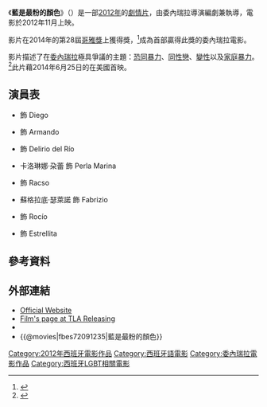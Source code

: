 {{Infobox film
| name           = 藍是最粉的顏色
| original_name  = {{lang|es|''Azul y no tan rosa''}}
| image          = Azul y no tan rosa 2012 (film poster).jpg
| image_size     = 
| alt            = 
| caption        = 電影海報
| director       = {{tsl|es|Miguel Ferrari|米格爾·法拉利}}
| producer       = Rodolfo Cova<br />Antonio Hens Córdova
| screenplay     = 米格爾·法拉利
| based on       = 
| starring       = {{tsl|en|Guillermo García (actor)|吉列摩·賈西亞}}<br>{{tsl|es|Nacho Montes (actor)|納丘·蒙泰斯}}<br>{{tsl|en|Hilda Abrahamz|伊妲·亞柏拉罕}}
| music          = Sergio de la Puente
| cinematography = {{tsl|en|Alexandra Henao|雅麗珊德拉·艾娜歐}}
| editing        = Miguel Ángel García
| studio         = 
| distributor    = {{flagicon|USA}} TLA Releasing
| released       = {{flagicon|VEN}} 2012年11月27日<br />{{flagicon|ROC}} 2014年4月9日 {{small|([[金馬奇幻影展|金馬奇幻影展]])}}<br />{{flagicon|USA}} 2014年7月11日 {{small|(紐約)}}
| runtime        = 113分鐘
| country        = {{VEN}}<br />{{ESP}}
| language       = [[西班牙語|西班牙語]]
| budget         = 
| gross          = 
| tw_name       = 藍是最粉的顏色
}}

《'''藍是最粉的顏色'''》（{{lang-es|''Azul y no tan rosa''}}）是一部[[2012年電影|2012年]]的{{tsl|en|Cinema of Venezuela|委內瑞拉電影|委內瑞拉}}[[劇情片|劇情片]]，由委內瑞拉導演{{tsl|es|Miguel Ferrari|米格爾·法拉利}}編劇兼執導，電影於2012年11月上映。

影片在2014年的第28屆[[哥雅獎|哥雅獎]]上獲得{{tsl|en|Goya Award for Best Spanish Language Foreign Film|最佳西班牙語外國片}}獎，<ref>{{Cite web |url=http://www.eluniversal.com/arte-y-entretenimiento/cine/140209/azul-y-no-tan-rosa-obtuvo-el-goya-a-mejor-pelicula-iberoamericana |title="Azul y no tan rosa" obtuvo el Goya a Mejor Película Iberoamericana |access-date=2017-01-02 |archive-date=2020-09-20 |archive-url=https://web.archive.org/web/20200920055115/https://www.eluniversal.com/arte-y-entretenimiento/cine/140209/azul-y-no-tan-rosa-obtuvo-el-goya-a-mejor-pelicula-iberoamericana |dead-url=no }}</ref>成為首部贏得此獎的委內瑞拉電影。

影片描述了在[[委內瑞拉|委內瑞拉]]極具爭議的主題：[[LGBT迫害|恐同暴力]]、[[同性戀|同性戀]]、[[變性|變性]]以及[[家庭暴力|家庭暴力]]。<ref>{{Cite web |url=http://www.hollywoodreporter.com/review/blue-not-pink-azul-y-684833 |title=Jonathan Holland, "Blue and Not So Pink (Azul y no tan rosa) Review", ''The Hollywood Reporter'' (March 5, 2014) |accessdate=2017-01-02 |archive-date=2017-11-07 |archive-url=https://web.archive.org/web/20171107124733/http://www.hollywoodreporter.com/review/blue-not-pink-azul-y-684833 |dead-url=no }}</ref>此片藉2014年6月25日的{{tsl|en|San Francisco International LGBT Film Festival|舊金山國際LGBT影展}}在美國首映。

== 演員表 ==
* {{tsl|en|Guillermo García (actor)|吉列摩·賈西亞}} 飾 Diego
* {{tsl|es|Nacho Montes (actor)|納丘·蒙泰斯}} 飾 Armando
* {{tsl|en|Hilda Abrahamz|伊妲·亞柏拉罕}} 飾 Delirio del Río
* 卡洛琳娜·朶蕾 飾 Perla Marina
* {{tsl|es|Alexander Da Silva|亞歷山大·達席爾瓦}} 飾 Racso
* 蘇格拉底·瑟萊諾 飾 Fabrizio
* {{tsl|es|Elba Escobar|艾芭·埃絲柯琶}} 飾 Rocío
* {{tsl|en|Beatriz Valdés|碧雅翠·芭德絲}} 飾 Estrellita

== 參考資料 ==
{{reflist}}

== 外部連結 ==
* [https://web.archive.org/web/20170204012244/http://www.azulynotanrosa.com/indexi.php Official Website] {{en}}
* [http://tlareleasing.com/films/my-straight-son Film's page at TLA Releasing] {{Wayback|url=http://tlareleasing.com/films/my-straight-son |date=20190416140637 }} {{en}}
* {{IMDb title|2091235|藍是最粉的顏色}}
* {{@movies|fbes72091235|藍是最粉的顏色}}

[[Category:2012年西班牙電影作品|Category:2012年西班牙電影作品]]
[[Category:西班牙語電影|Category:西班牙語電影]]
[[Category:委內瑞拉電影作品|Category:委內瑞拉電影作品]]
[[Category:西班牙LGBT相關電影|Category:西班牙LGBT相關電影]]